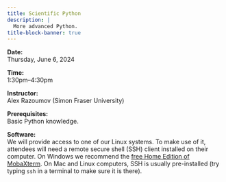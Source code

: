 ```yaml
---
title: Scientific Python
description: |
  More advanced Python.
title-block-banner: true
---
```


<!-- :::{.topdef} -->

**Date:** \
Thursday, June 6, 2024

**Time:** \
1:30pm–4:30pm

**Instructor:** \
Alex Razoumov (Simon Fraser University)

**Prerequisites:** \
Basic Python knowledge.

**Software:** \
We will provide access to one of our Linux systems. To make use of it, attendees will need a remote secure shell (SSH) client installed on their computer. On Windows we recommend the [free Home Edition of MobaXterm](https://mobaxterm.mobatek.net/download.html). On Mac and Linux computers, SSH is usually pre-installed (try typing `ssh` in a terminal to make sure it is there).

<!-- ::: -->

<!-- <br> -->
<!-- Course notes can be found [here](https://wgpages.netlify.app/hpc-in-summer). -->
